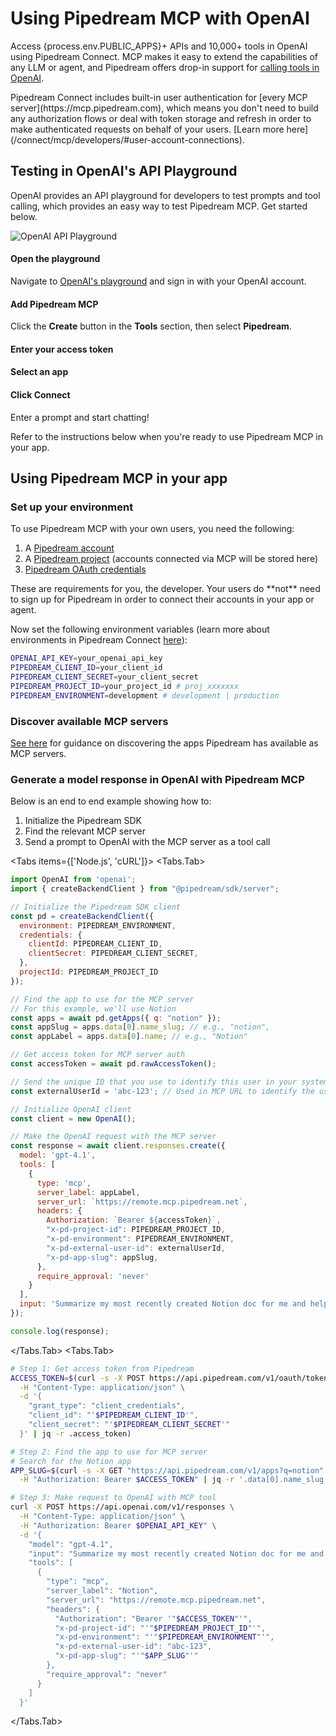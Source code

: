 
# Using Pipedream MCP with OpenAI

Access {process.env.PUBLIC_APPS}+ APIs and 10,000+ tools in OpenAI using Pipedream Connect. MCP makes it easy to extend the capabilities of any LLM or agent, and Pipedream offers drop-in support for [calling tools in OpenAI](https://platform.openai.com/docs/guides/tools-remote-mcp).

<Callout type="info">
Pipedream Connect includes built-in user authentication for [every MCP server](https://mcp.pipedream.com), which means you don't need to build any authorization flows or deal with token storage and refresh in order to make authenticated requests on behalf of your users. [Learn more here](/connect/mcp/developers/#user-account-connections).
</Callout>

## Testing in OpenAI's API Playground

OpenAI provides an API playground for developers to test prompts and tool calling, which provides an easy way to test Pipedream MCP. Get started below.

![OpenAI API Playground](https://res.cloudinary.com/pipedreamin/image/upload/v1748549832/CleanShot_2025-05-29_at_13.09.23_4_2x_yujxkt.png)

<Steps>

#### Open the playground

Navigate to [OpenAI's playground](https://platform.openai.com/playground/prompts?models=gpt-4.1) and sign in with your OpenAI account.

#### Add Pipedream MCP

Click the **Create** button in the **Tools** section, then select **Pipedream**.

#### Enter your access token 

<TemporaryTokenGenerator />

#### Select an app

<AppSearchDemo />

#### Click **Connect**

Enter a prompt and start chatting!

</Steps>

<Callout type="info">
Refer to the instructions below when you're ready to use Pipedream MCP in your app.
</Callout>

## Using Pipedream MCP in your app

<Steps>

### Set up your environment

To use Pipedream MCP with your own users, you need the following:

1. A [Pipedream account](https://pipedream.com/auth/signup)
2. A [Pipedream project](/projects/#creating-projects) (accounts connected via MCP will be stored here)
3. [Pipedream OAuth credentials](/rest-api/auth/#oauth)

<Callout type="info">
These are requirements for you, the developer. Your users do **not** need to sign up for Pipedream in order to connect their accounts in your app or agent.
</Callout>

Now set the following environment variables (learn more about environments in Pipedream Connect [here](/connect/managed-auth/environments/)):

```bash
OPENAI_API_KEY=your_openai_api_key
PIPEDREAM_CLIENT_ID=your_client_id
PIPEDREAM_CLIENT_SECRET=your_client_secret
PIPEDREAM_PROJECT_ID=your_project_id # proj_xxxxxxx
PIPEDREAM_ENVIRONMENT=development # development | production
```

### Discover available MCP servers

[See here](/connect/mcp/developers/#discover-available-mcp-servers) for guidance on discovering the apps Pipedream has available as MCP servers.

### Generate a model response in OpenAI with Pipedream MCP

Below is an end to end example showing how to:
1. Initialize the Pipedream SDK
2. Find the relevant MCP server
3. Send a prompt to OpenAI with the MCP server as a tool call

<Tabs items={['Node.js', 'cURL']}>
<Tabs.Tab> 
```javascript
import OpenAI from 'openai';
import { createBackendClient } from "@pipedream/sdk/server";

// Initialize the Pipedream SDK client
const pd = createBackendClient({
  environment: PIPEDREAM_ENVIRONMENT,
  credentials: {
    clientId: PIPEDREAM_CLIENT_ID,
    clientSecret: PIPEDREAM_CLIENT_SECRET,
  },
  projectId: PIPEDREAM_PROJECT_ID
});

// Find the app to use for the MCP server
// For this example, we'll use Notion
const apps = await pd.getApps({ q: "notion" });
const appSlug = apps.data[0].name_slug; // e.g., "notion",
const appLabel = apps.data[0].name; // e.g., "Notion"

// Get access token for MCP server auth
const accessToken = await pd.rawAccessToken();

// Send the unique ID that you use to identify this user in your system
const externalUserId = 'abc-123'; // Used in MCP URL to identify the user

// Initialize OpenAI client
const client = new OpenAI();

// Make the OpenAI request with the MCP server
const response = await client.responses.create({
  model: 'gpt-4.1',
  tools: [
    {
      type: 'mcp',
      server_label: appLabel,
      server_url: `https://remote.mcp.pipedream.net`,
      headers: {
        Authorization: `Bearer ${accessToken}`,
        "x-pd-project-id": PIPEDREAM_PROJECT_ID,
        "x-pd-environment": PIPEDREAM_ENVIRONMENT,
        "x-pd-external-user-id": externalUserId,
        "x-pd-app-slug": appSlug,
      },
      require_approval: 'never'
    }
  ],
  input: 'Summarize my most recently created Notion doc for me and help draft an email to our customers'
});

console.log(response);
```
</Tabs.Tab>
<Tabs.Tab>
```bash
# Step 1: Get access token from Pipedream
ACCESS_TOKEN=$(curl -s -X POST https://api.pipedream.com/v1/oauth/token \
  -H "Content-Type: application/json" \
  -d '{
    "grant_type": "client_credentials", 
    "client_id": "'$PIPEDREAM_CLIENT_ID'", 
    "client_secret": "'$PIPEDREAM_CLIENT_SECRET'"
  }' | jq -r .access_token)

# Step 2: Find the app to use for MCP server
# Search for the Notion app
APP_SLUG=$(curl -s -X GET "https://api.pipedream.com/v1/apps?q=notion" \
  -H "Authorization: Bearer $ACCESS_TOKEN" | jq -r '.data[0].name_slug')

# Step 3: Make request to OpenAI with MCP tool
curl -X POST https://api.openai.com/v1/responses \
  -H "Content-Type: application/json" \
  -H "Authorization: Bearer $OPENAI_API_KEY" \
  -d '{
    "model": "gpt-4.1",
    "input": "Summarize my most recently created Notion doc for me and help draft an email to our customers",
    "tools": [
      {
        "type": "mcp",
        "server_label": "Notion",
        "server_url": "https://remote.mcp.pipedream.net",
        "headers": {
          "Authorization": "Bearer '"$ACCESS_TOKEN"'",
          "x-pd-project-id": "'"$PIPEDREAM_PROJECT_ID"'",
          "x-pd-environment": "'"$PIPEDREAM_ENVIRONMENT"'",
          "x-pd-external-user-id": "abc-123",
          "x-pd-app-slug": "'"$APP_SLUG"'"
        },
        "require_approval": "never"
      }
    ]
  }'
```
</Tabs.Tab>
</Tabs>
</Steps>